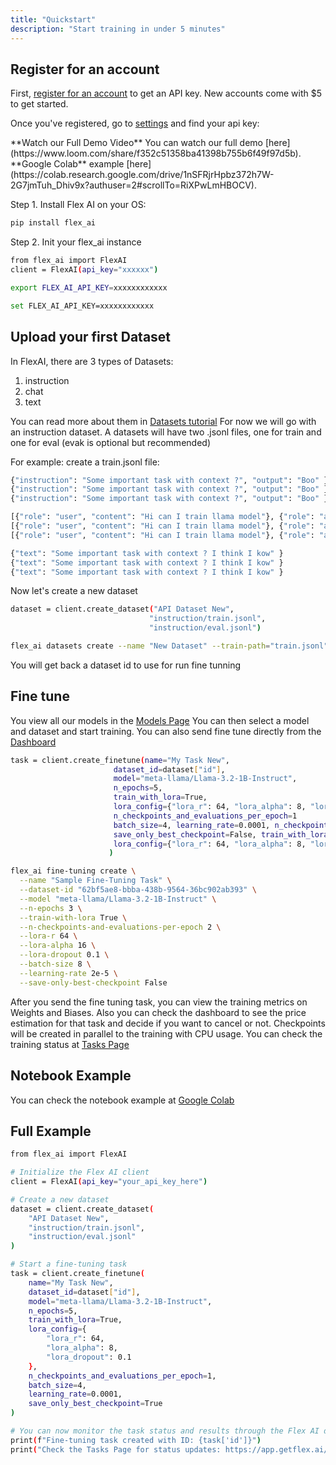 ```yaml
---
title: "Quickstart"
description: "Start training in under 5 minutes"
---
```


## Register for an account

First, [register for an account](https://app.getflex.ai/sign-in) to get an API key. New accounts come with $5 to get started.

Once you've registered, go to [settings](https://app.getflex.ai/settings/api-keys) and find your api key:

<Info>
  **Watch our Full Demo Video** You can watch our full demo
  [here](https://www.loom.com/share/f352c51358ba41398b755b6f49f97d5b).
</Info>
<Info>
  **Google Colab** example
  [here](https://colab.research.google.com/drive/1nSFRjrHpbz372h7W-2G7jmTuh_Dhiv9x?authuser=2#scrollTo=RiXPwLmHBOCV).
</Info>

Step 1. Install Flex AI on your OS:

<CodeGroup>

```bash CLI
pip install flex_ai
```

</CodeGroup>

Step 2. Init your flex_ai instance

<CodeGroup>

```bash Python
from flex_ai import FlexAI
client = FlexAI(api_key="xxxxxx")
```

```bash Linux
export FLEX_AI_API_KEY=xxxxxxxxxxxx
```

```bash Windows
set FLEX_AI_API_KEY=xxxxxxxxxxxx
```

</CodeGroup>

## Upload your first Dataset

In FlexAI, there are 3 types of Datasets:

1. instruction
2. chat
3. text

You can read more about them in [Datasets tutorial](https://app.getflex.ai/datasets)
For now we will go with an instruction dataset.
A datasets will have two .jsonl files, one for train and one for eval (evak is optional but recommended)

For example:
create a train.jsonl file:

<CodeGroup>

```bash train-instruction.jsonl
{"instruction": "Some important task with context ?", "output": "Boo" }
{"instruction": "Some important task with context ?", "output": "Boo" }
{"instruction": "Some important task with context ?", "output": "Boo" }
```

```bash train-chat.jsonl
[{"role": "user", "content": "Hi can I train llama model"}, {"role": "assistant", "content": "Sure"}]
[{"role": "user", "content": "Hi can I train llama model"}, {"role": "assistant", "content": "Sure"}]
[{"role": "user", "content": "Hi can I train llama model"}, {"role": "assistant", "content": "Sure"}]
```

```bash train-text.jsonl
{"text": "Some important task with context ? I think I kow" }
{"text": "Some important task with context ? I think I kow" }
{"text": "Some important task with context ? I think I kow" }
```

</CodeGroup>

Now let's create a new dataset

<CodeGroup>

```bash Python
dataset = client.create_dataset("API Dataset New",
                               "instruction/train.jsonl",
                               "instruction/eval.jsonl")
```

```bash CLI
flex_ai datasets create --name "New Dataset" --train-path="train.jsonl" --eval-path="eval.json"
```

</CodeGroup>

You will get back a dataset id to use for run fine tunning

## Fine tune

You view all our models in the [Models Page](https://app.getflex.ai/models)
You can then select a model and dataset and start training.
You can also send fine tune directly from the [Dashboard](https://app.getflex.ai/create)

<CodeGroup>

```bash Python
task = client.create_finetune(name="My Task New",
                       dataset_id=dataset["id"],
                       model="meta-llama/Llama-3.2-1B-Instruct",
                       n_epochs=5,
                       train_with_lora=True,
                       lora_config={"lora_r": 64, "lora_alpha": 8, "lora_dropout": 0.1},
                       n_checkpoints_and_evaluations_per_epoch=1
                       batch_size=4, learning_rate=0.0001, n_checkpoints_and_evaluations_per_epoch=1,
                       save_only_best_checkpoint=False, train_with_lora=True,
                       lora_config={"lora_r": 64, "lora_alpha": 8, "lora_dropout": 0.1}
                      )
```

```bash CLI
flex_ai fine-tuning create \
  --name "Sample Fine-Tuning Task" \
  --dataset-id "62bf5ae8-bbba-438b-9564-36bc902ab393" \
  --model "meta-llama/Llama-3.2-1B-Instruct" \
  --n-epochs 3 \
  --train-with-lora True \
  --n-checkpoints-and-evaluations-per-epoch 2 \
  --lora-r 64 \
  --lora-alpha 16 \
  --lora-dropout 0.1 \
  --batch-size 8 \
  --learning-rate 2e-5 \
  --save-only-best-checkpoint False
```

</CodeGroup>

After you send the fine tuning task, you can view the training metrics on Weights and Biases.
Also you can check the dashboard to see the price estimation for that task and decide if you want to cancel or not.
Checkpoints will be created in parallel to the training with CPU usage.
You can check the training status at [Tasks Page](https://app.getflex.ai/tasks)

## Notebook Example

You can check the notebook example at [Google Colab](https://colab.research.google.com/drive/1nSFRjrHpbz372h7W-2G7jmTuh_Dhiv9x?authuser=2#scrollTo=RiXPwLmHBOCV)

## Full Example

```bash Python
from flex_ai import FlexAI

# Initialize the Flex AI client
client = FlexAI(api_key="your_api_key_here")

# Create a new dataset
dataset = client.create_dataset(
    "API Dataset New",
    "instruction/train.jsonl",
    "instruction/eval.jsonl"
)

# Start a fine-tuning task
task = client.create_finetune(
    name="My Task New",
    dataset_id=dataset["id"],
    model="meta-llama/Llama-3.2-1B-Instruct",
    n_epochs=5,
    train_with_lora=True,
    lora_config={
        "lora_r": 64,
        "lora_alpha": 8,
        "lora_dropout": 0.1
    },
    n_checkpoints_and_evaluations_per_epoch=1,
    batch_size=4,
    learning_rate=0.0001,
    save_only_best_checkpoint=True
)

# You can now monitor the task status and results through the Flex AI dashboard
print(f"Fine-tuning task created with ID: {task['id']}")
print("Check the Tasks Page for status updates: https://app.getflex.ai/tasks")

```
